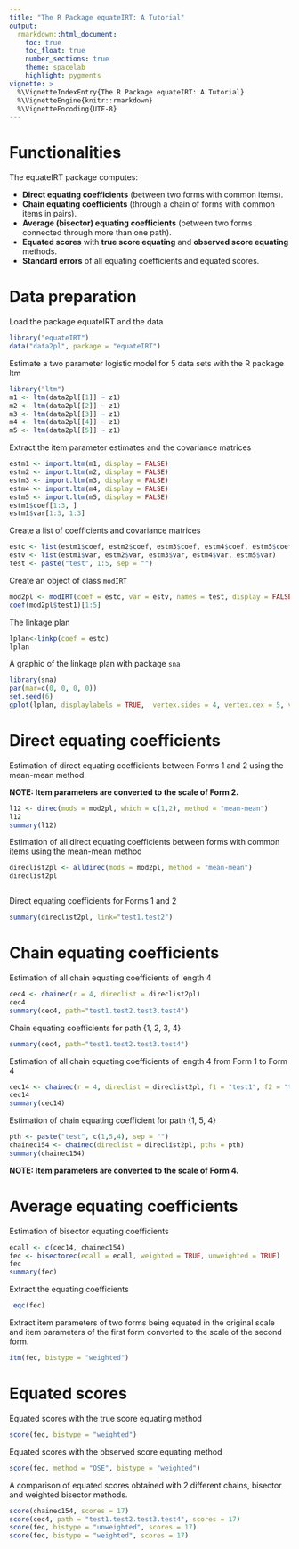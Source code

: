 ---
title: "The R Package equateIRT: A Tutorial"
output: 
  rmarkdown::html_document:
    toc: true
    toc_float: true
    number_sections: true
    theme: spacelab
    highlight: pygments
vignette: >
  %\VignetteIndexEntry{The R Package equateIRT: A Tutorial}
  %\VignetteEngine{knitr::rmarkdown}
  %\VignetteEncoding{UTF-8}
---

# Functionalities

The equateIRT package computes:

* __Direct equating coefficients__ (between two forms with common items).
* __Chain equating coefficients__ (through a chain of forms with common items in pairs).
* __Average (bisector) equating coefficients__ (between two forms connected through more than one path).
* __Equated scores__ with __true score equating__ and __observed score equating__ methods.
* __Standard errors__ of all equating coefficients and equated scores.

# Data preparation

Load the package equateIRT and the data

```{r}
library("equateIRT")
data("data2pl", package = "equateIRT")
```

Estimate a two parameter logistic model for 5 data sets with the R package ltm

```{r, message=FALSE}
library("ltm")
m1 <- ltm(data2pl[[1]] ~ z1)
m2 <- ltm(data2pl[[2]] ~ z1)
m3 <- ltm(data2pl[[3]] ~ z1)
m4 <- ltm(data2pl[[4]] ~ z1)
m5 <- ltm(data2pl[[5]] ~ z1)
```

Extract the item parameter estimates and the covariance matrices

```{r}
estm1 <- import.ltm(m1, display = FALSE)
estm2 <- import.ltm(m2, display = FALSE)
estm3 <- import.ltm(m3, display = FALSE)
estm4 <- import.ltm(m4, display = FALSE)
estm5 <- import.ltm(m5, display = FALSE)
estm1$coef[1:3, ]
estm1$var[1:3, 1:3]
```

Create a list of coefficients and covariance matrices

```{r}
estc <- list(estm1$coef, estm2$coef, estm3$coef, estm4$coef, estm5$coef)
estv <- list(estm1$var, estm2$var, estm3$var, estm4$var, estm5$var)
test <- paste("test", 1:5, sep = "")
```

Create an object of class `modIRT`

```{r}
mod2pl <- modIRT(coef = estc, var = estv, names = test, display = FALSE)
coef(mod2pl$test1)[1:5]
```

The linkage plan

```{r}
lplan<-linkp(coef = estc)
lplan
```

A graphic of the linkage plan with package `sna`

```{r, message=FALSE, fig.cap="Linkage plan",fig.width=3.5,fig.height=3}
library(sna)
par(mar=c(0, 0, 0, 0))
set.seed(6)
gplot(lplan, displaylabels = TRUE,  vertex.sides = 4, vertex.cex = 5, vertex.rot =45,  usearrows = FALSE, label.pos = 5, label.cex = 1, vertex.col = 0)
```

# Direct equating coefficients
 
Estimation of direct equating coefficients between Forms 1 and 2 using
the mean-mean method.

__NOTE: Item parameters are converted to the scale of Form 2.__


```{r}
l12 <- direc(mods = mod2pl, which = c(1,2), method = "mean-mean")
l12
summary(l12)
```

Estimation of all direct equating coefficients between forms with common
items using the mean-mean method

```{r}
direclist2pl <- alldirec(mods = mod2pl, method = "mean-mean")
direclist2pl
```
```{r}

```

Direct equating coefficients for Forms 1 and 2

```{r}
summary(direclist2pl, link="test1.test2")
```

# Chain equating coefficients

Estimation of all chain equating coefficients of length 4

```{r}
cec4 <- chainec(r = 4, direclist = direclist2pl)
cec4
summary(cec4, path="test1.test2.test3.test4")
```

Chain equating coefficients for path {1, 2, 3, 4} 

```{r}
summary(cec4, path="test1.test2.test3.test4")
```

Estimation of all chain equating coefficients of length 4
from Form 1 to Form 4

```{r}
cec14 <- chainec(r = 4, direclist = direclist2pl, f1 = "test1", f2 = "test4")
cec14
summary(cec14)
```

Estimation of chain equating coefficient for path {1, 5, 4}

```{r}
pth <- paste("test", c(1,5,4), sep = "")
chainec154 <- chainec(direclist = direclist2pl, pths = pth)
summary(chainec154)
```

__NOTE: Item parameters are converted to the scale of Form 4.__

# Average equating coefficients

Estimation of bisector equating coefficients

```{r}
ecall <- c(cec14, chainec154)
fec <- bisectorec(ecall = ecall, weighted = TRUE, unweighted = TRUE)
fec
summary(fec)
```

Extract the equating coefficients

```{r}
 eqc(fec)
```
 
Extract item parameters of two forms being equated in the original scale 
and item parameters of the first form converted to the scale of the second form.

```{r}
itm(fec, bistype = "weighted")
```

# Equated scores

Equated scores with the true score equating method

```{r}
score(fec, bistype = "weighted")
```

Equated scores with the observed score equating method

```{r}
score(fec, method = "OSE", bistype = "weighted")
```

A comparison of equated scores obtained with 2 different chains,
bisector and weighted bisector methods.

```{r}
score(chainec154, scores = 17)
score(cec4, path = "test1.test2.test3.test4", scores = 17)
score(fec, bistype = "unweighted", scores = 17)
score(fec, bistype = "weighted", scores = 17)
```





